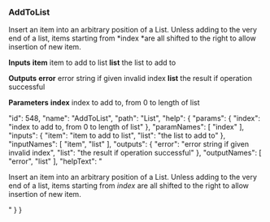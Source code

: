 ### AddToList

Insert an item into an arbitrary position of a List. Unless adding to the very end of a list, items starting from *index *are all shifted to the right to allow insertion of new item.

**Inputs**
**item**
item to add to list
**list**
the list to add to


**Outputs**
**error**
error string if given invalid index
**list**
the result if operation successful


**Parameters**
**index**
index to add to, from 0 to length of list


  "id": 548,
  "name": "AddToList",
  "path": "List",
  "help": {
    "params": {
      "index": "index to add to, from 0 to length of list"
    },
    "paramNames": [
      "index"
    ],
    "inputs": {
      "item": "item to add to list",
      "list": "the list to add to"
    },
    "inputNames": [
      "item",
      "list"
    ],
    "outputs": {
      "error": "error string if given invalid index",
      "list": "the result if operation successful"
    },
    "outputNames": [
      "error",
      "list"
    ],
    "helpText": "<p>Insert an item into&nbsp;an arbitrary position of a List. Unless adding to the very end of a list,&nbsp;items starting from&nbsp;<em>index </em>are&nbsp;all shifted to the right to allow insertion of new item.</p>"
  }
}